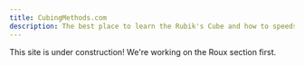 ```yaml
---
title: CubingMethods.com
description: The best place to learn the Rubik's Cube and how to speedsolve it!
---
```



<Callout emoji="🚧">
This site is under construction! We're working on the Roux section first.
</Callout>

<Cards>
  <Cards.Card
    title="Roux Method guide"
    href="/roux"
  />
  <Cards.Card
    title="ZZ Method guide"
    href="/zz"
  />
</Cards>